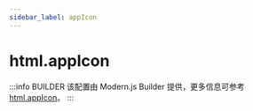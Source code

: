 ```yaml
---
sidebar_label: appIcon
---
```


# html.appIcon

:::info BUILDER
该配置由 Modern.js Builder 提供，更多信息可参考 [html.appIcon](https://modernjs.dev/builder/api/config-html.html#html-appicon)。
:::


<Main />
